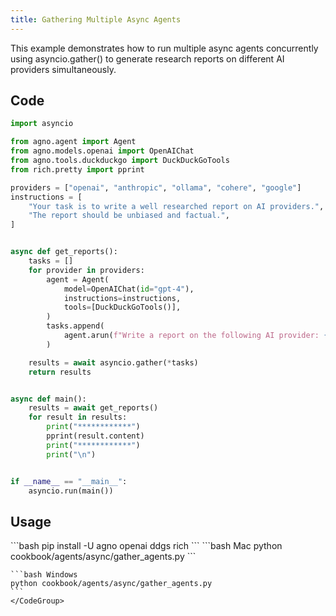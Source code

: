 ```yaml
---
title: Gathering Multiple Async Agents
---
```


This example demonstrates how to run multiple async agents concurrently using asyncio.gather() to generate research reports on different AI providers simultaneously.

## Code

```python cookbook/agents/async/gather_agents.py
import asyncio

from agno.agent import Agent
from agno.models.openai import OpenAIChat
from agno.tools.duckduckgo import DuckDuckGoTools
from rich.pretty import pprint

providers = ["openai", "anthropic", "ollama", "cohere", "google"]
instructions = [
    "Your task is to write a well researched report on AI providers.",
    "The report should be unbiased and factual.",
]


async def get_reports():
    tasks = []
    for provider in providers:
        agent = Agent(
            model=OpenAIChat(id="gpt-4"),
            instructions=instructions,
            tools=[DuckDuckGoTools()],
        )
        tasks.append(
            agent.arun(f"Write a report on the following AI provider: {provider}")
        )

    results = await asyncio.gather(*tasks)
    return results


async def main():
    results = await get_reports()
    for result in results:
        print("************")
        pprint(result.content)
        print("************")
        print("\n")


if __name__ == "__main__":
    asyncio.run(main())
```

## Usage

<Steps>
  <Snippet file="create-venv-step.mdx" />

  <Step title="Install libraries">
    ```bash
    pip install -U agno openai ddgs rich
    ```
  </Step>

  <Step title="Run Agent">
    <CodeGroup>
    ```bash Mac
    python cookbook/agents/async/gather_agents.py
    ```
    
    ```bash Windows
    python cookbook/agents/async/gather_agents.py
    ```
    </CodeGroup>
  </Step>
</Steps>